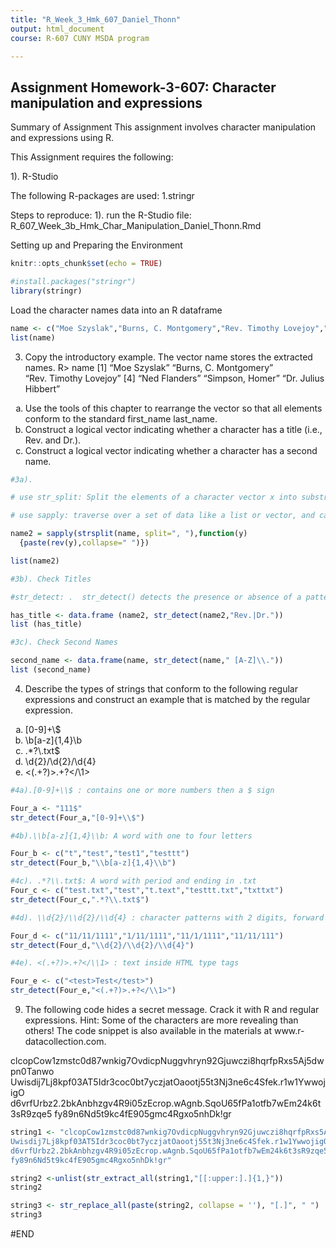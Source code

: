 ```yaml
---
title: "R_Week_3_Hmk_607_Daniel_Thonn"
output: html_document
course: R-607 CUNY MSDA program

---
```


## Assignment Homework-3-607: Character manipulation and expressions

Summary of Assignment
This assignment involves character manipulation and expressions using R.

This Assignment requires the following:

1). R-Studio

The following R-packages are used:
1.stringr

Steps to reproduce:
1). run the R-Studio file: R_607_Week_3b_Hmk_Char_Manipulation_Daniel_Thonn.Rmd



Setting up and Preparing the Environment

```r
knitr::opts_chunk$set(echo = TRUE)
```

```r

#install.packages("stringr")
library(stringr)
```


Load the character names data into an R dataframe


```r

name <- c("Moe Szyslak","Burns, C. Montgomery","Rev. Timothy Lovejoy","Ned Flanders", "Simpson, Homer","Dr. Julius Hibbert")
list(name)

```



3. Copy the introductory example. The vector name stores the extracted names.
R> name
[1] "Moe Szyslak" "Burns, C. Montgomery" "Rev. Timothy Lovejoy"
[4] "Ned Flanders" "Simpson, Homer" "Dr. Julius Hibbert"
(a) Use the tools of this chapter to rearrange the vector so that all elements conform to
the standard first_name last_name.
(b) Construct a logical vector indicating whether a character has a title (i.e., Rev. and
Dr.).
(c) Construct a logical vector indicating whether a character has a second name.


```r
#3a).

# use str_split: Split the elements of a character vector x into substrings according to the matches to substring split within them. 

# use sapply: traverse over a set of data like a list or vector, and calling the specified function for each item.

name2 = sapply(strsplit(name, split=", "),function(y) 
  {paste(rev(y),collapse=" ")})

list(name2)

#3b). Check Titles

#str_detect: .	str_detect() detects the presence or absence of a pattern and returns a logical vector 

has_title <- data.frame (name2, str_detect(name2,"Rev.|Dr."))
list (has_title)

#3c). Check Second Names

second_name <- data.frame(name, str_detect(name," [A-Z]\\."))
list (second_name)


```

4. Describe the types of strings that conform to the following regular expressions and
construct an example that is matched by the regular expression.
(a) [0-9]+\\$
(b) \\b[a-z]{1,4}\\b
(c) .*?\\.txt$
(d) \\d{2}/\\d{2}/\\d{4}
(e) <(.+?)>.+?</\\1>


```r
#4a).[0-9]+\\$ : contains one or more numbers then a $ sign

Four_a <- "111$"
str_detect(Four_a,"[0-9]+\\$")

#4b).\\b[a-z]{1,4}\\b: A word with one to four letters  

Four_b <- c("t","test","test1","testtt")
str_detect(Four_b,"\\b[a-z]{1,4}\\b")

#4c). .*?\\.txt$: A word with period and ending in .txt
Four_c <- c("test.txt","test","t.text","testtt.txt","txttxt")
str_detect(Four_c,".*?\\.txt$")

#4d). \\d{2}/\\d{2}/\\d{4} : character patterns with 2 digits, forward slash, 2 digits, forward slash, 4 digits

Four_d <- c("11/11/1111","1/11/1111","11/1/1111","11/11/111")
str_detect(Four_d,"\\d{2}/\\d{2}/\\d{4}")

#4e). <(.+?)>.+?</\\1> : text inside HTML type tags 

Four_e <- c("<test>Test</test>") 
str_detect(Four_e,"<(.+?)>.+?</\\1>")


```

9. The following code hides a secret message. Crack it with R and regular expressions.
Hint: Some of the characters are more revealing than others! The code snippet is also
available in the materials at www.r-datacollection.com.

clcopCow1zmstc0d87wnkig7OvdicpNuggvhryn92Gjuwczi8hqrfpRxs5Aj5dwpn0Tanwo
Uwisdij7Lj8kpf03AT5Idr3coc0bt7yczjatOaootj55t3Nj3ne6c4Sfek.r1w1YwwojigO
d6vrfUrbz2.2bkAnbhzgv4R9i05zEcrop.wAgnb.SqoU65fPa1otfb7wEm24k6t3sR9zqe5
fy89n6Nd5t9kc4fE905gmc4Rgxo5nhDk!gr


```r

string1 <- "clcopCow1zmstc0d87wnkig7OvdicpNuggvhryn92Gjuwczi8hqrfpRxs5Aj5dwpn0Tanwo
Uwisdij7Lj8kpf03AT5Idr3coc0bt7yczjatOaootj55t3Nj3ne6c4Sfek.r1w1YwwojigO
d6vrfUrbz2.2bkAnbhzgv4R9i05zEcrop.wAgnb.SqoU65fPa1otfb7wEm24k6t3sR9zqe5
fy89n6Nd5t9kc4fE905gmc4Rgxo5nhDk!gr"

string2 <-unlist(str_extract_all(string1,"[[:upper:].]{1,}"))
string2

string3 <- str_replace_all(paste(string2, collapse = ''), "[.]", " ")
string3


```
#END
